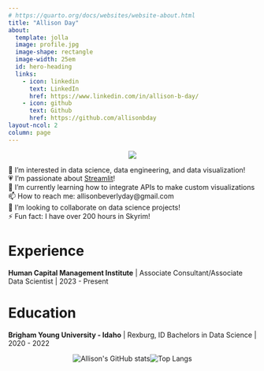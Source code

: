 ```yaml
---
# https://quarto.org/docs/websites/website-about.html
title: "Allison Day"
about:
  template: jolla
  image: profile.jpg
  image-shape: rectangle
  image-width: 25em
  id: hero-heading
  links:
    - icon: linkedin
      text: LinkedIn
      href: https://www.linkedin.com/in/allison-b-day/
    - icon: github
      text: Github
      href: https://github.com/allisonbday
layout-ncol: 2
column: page
---
```


<!--- About this blog-->

::: {#hero-heading}
<p align="center">
<a href="https://skillicons.dev"> <img src="https://skillicons.dev/icons?i=py,r,md,github,vscode"/> </a>
</p>

<!-- <p align="center">👋 Hi, I'm @allisonbday</p> -->

<!-- Hello! My name is Allison Day and I love data! I recently got my Bachelor's at Brigham Young University - Idaho studying Data Science. I am also an Associate Consultant/Associate Data Scientist at the Human Capital Management Institute. I am passionate about [data visualization](https://www.tableau.com/) and [data engineering](https://www.snowflake.com/). I am also a huge fan of [Streamlit](https://streamlit.io/).<!-- I am currently learning [](). I am excited to share my journey with you! -->

<!-- add 2 spaces after ever item to force a line break --> 
👀 I'm interested in data science, data engineering, and data visualization!\
💗 I'm passionate about [Streamlit](https://streamlit.io/)!\
🌱 I'm currently learning how to integrate APIs to make custom visualizations\
<!-- - 🔭 I’m currently working on making streamlit apps! --> <!-- - 💬 Ask me about ... --> 
📫 How to reach me: allisonbeverlyday\@gmail.com\
💞️ I'm looking to collaborate on data science projects!\
⚡ Fun fact: I have over 200 hours in Skyrim!

# Experience

**Human Capital Management Institute** \| Associate Consultant/Associate Data Scientist \| 2023 - Present

# Education

**Brigham Young University - Idaho** \| Rexburg, ID Bachelors in Data Science \| 2020 - 2022

<p align="center">
![Allison\'s GitHub stats](https://github-readme-stats.vercel.app/api?username=allisonbday&show_icons=true)![Top Langs](https://github-readme-stats.vercel.app/api/top-langs/?username=allisonbday&layout=compact)
</p>
:::
